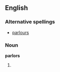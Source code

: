 ==English==
===Alternative spellings===
* [[parlours]]
===Noun===
'''parlors'''
# {{plural of|[[parlor]]}}